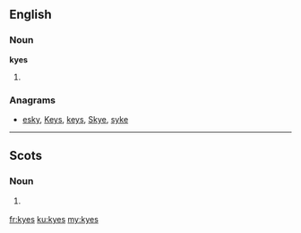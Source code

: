 ==English==

===Noun===
'''kyes'''

# {{plural of|kye|lang=en}}

===Anagrams===
* [[esky#English|esky]], [[Keys#English|Keys]], [[keys#English|keys]], [[Skye#English|Skye]], [[syke#English|syke]]

----

==Scots==

===Noun===
{{head|sco|plural}}

# {{context|South Scots}} {{plural of|kye|lang=sco}}

[[fr:kyes]]
[[ku:kyes]]
[[my:kyes]]